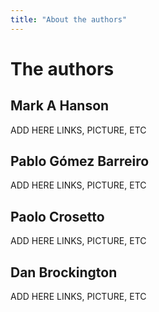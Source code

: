 ```yaml
---
title: "About the authors"
---
```


# The authors

## Mark A Hanson

ADD HERE LINKS, PICTURE, ETC

##  Pablo Gómez Barreiro

ADD HERE LINKS, PICTURE, ETC


## Paolo Crosetto

ADD HERE LINKS, PICTURE, ETC


## Dan Brockington

ADD HERE LINKS, PICTURE, ETC